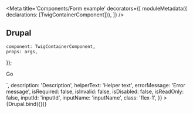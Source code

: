 
<Meta
    title='Components/Form example'
    decorators={[
        moduleMetadata({ declarations: [TwigContainerComponent]}),
    ]}
/>

## Drupal

    component: TwigContainerComponent,
    props: args,
});

<Canvas withSource='none'>
    <Story
        name='Drupal'
        args={{
            elementPath: 'components/input-form-example/_doc/template.drupal',
            value: 3,
            placeholder: 'Placeholder',
            label: '',
            adornment: `<p class='small mb-0'>Go</p>`,
            description: 'Description',
            helperText: 'Helper text',
            errorMessage: 'Error message',
            isRequired: false,
            isInvalid: false,
            isDisabled: false,
            isReadOnly: false,
            inputId: 'inputId',
            inputName: 'inputName',
            class: 'flex-1',
        }}
    >
        {Drupal.bind({})}
    </Story>
</Canvas>